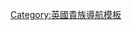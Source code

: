 {{Navbox
| name  = 伊普爾伯爵
| title = {{link-en|伊普爾伯爵|Earl of Ypres}}
| state = {{{state|autocollapse}}}
| bodyclass = hlist
| list1 =
* [[第一代伊普爾伯爵約翰·弗倫奇|第一代伯爵約翰·弗倫奇]]（1922年－1925年）
* {{link-en|第二代伊普爾伯爵約翰·弗倫奇|John French, 2nd Earl of Ypres|第二代伯爵約翰·弗倫奇}}（1925年－1958年）
* [[第三代伊普爾伯爵約翰·弗倫奇|第三代伯爵約翰·弗倫奇]]（1958年－1988年）
}}<noinclude>
{{collapsible option}}
[[Category:英國貴族導航模板]]
</noinclude>